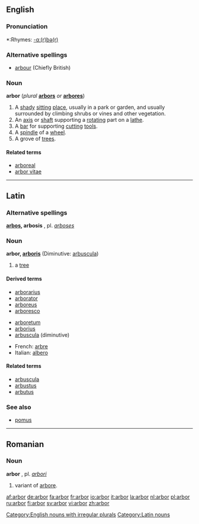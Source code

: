 ==English==
===Pronunciation===
*:Rhymes: [[Rhymes:English:-ɑː(r)bə(r)|-ɑː(r)bə(r)]]

===Alternative spellings===
*[[arbour]] (Chiefly British)

===Noun===

'''arbor''' (''plural'' '''[[arbors]]''' ''or'' '''[[arbores]]''')

# A [[shady]] [[sit]]ting [[place]], usually in a park or garden, and usually surrounded by climbing shrubs or vines and other vegetation.
# An [[axis]] or [[shaft]] supporting a [[rotate|rotating]] part on a [[lathe]].
# A [[bar]] for supporting [[cut]]ting [[tool]]s.
# A [[spindle]] of a [[wheel]].
# A grove of [[tree]]s.

====Related terms====
*[[arboreal]]
*[[arbor vitae]]

----

==Latin==

===Alternative spellings===
'''[[arbos]], arbosis''' {{f}}, pl. ''[[arboses]]''

===Noun===
'''arbor, [[Wiktionary Appendix:Latin third declension|arboris]]''' {{f}} (Diminutive: [[arbuscula]])

# a [[tree]]

====Derived terms====
{{top}}
*[[arborarius]]
*[[arborator]]
*[[arboreus]]
*[[arboresco]]
{{mid}}
*[[arboretum]]
*[[arborius]]
*[[arbuscula]] (diminutive)
{{bottom}}

*French: [[arbre]]
*Italian: [[albero]]

====Related terms====
*[[arbuscula]]
*[[arbustus]]
*[[arbutus]]

===See also===
*[[pomus]]

----

==Romanian==
===Noun===
'''arbor''' {{m}}, pl. ''[[arbori]]''
#variant of [[arbore]].

[[Category:English nouns with irregular plurals]]
[[Category:Latin nouns]]

[[af:arbor]]
[[de:arbor]]
[[fa:arbor]]
[[fr:arbor]]
[[io:arbor]]
[[it:arbor]]
[[la:arbor]]
[[nl:arbor]]
[[pl:arbor]]
[[ru:arbor]]
[[fi:arbor]]
[[sv:arbor]]
[[vi:arbor]]
[[zh:arbor]]